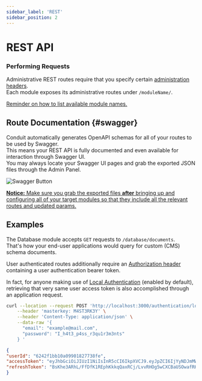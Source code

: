 ```yaml
---
sidebar_label: 'REST'
sidebar_position: 2
---
```


# REST API

### Performing Requests

Administrative REST routes require that you specify certain [administration headers](../#headers).<br />
Each module exposes its administrative routes under `/moduleName/`.

[//]: # (TODO: What about non-configurable module names?)
[Reminder on how to list available module names.](../../config#listing-available-modules)

## Route Documentation {#swagger}

Conduit automatically generates OpenAPI schemas for all of your routes to be used by Swagger.<br />
This means your REST API is fully documented and even available for interaction through Swagger UI.<br />
You may always locate your Swagger UI pages and grab the exported JSON files through the Admin Panel.

<div style={{textAlign: 'center'}}>

![Swagger Button](/v0.14/overview/home_topright_buttons.png)

</div>

<ins><strong>Notice:</strong> Make sure you grab the exported files <strong>after</strong> bringing up and configuring
all of your target modules so that they include all the relevant routes and updated params.</ins>

## Examples

The Database module accepts `GET` requests to `/database/documents`.<br />
That's how your end-user applications would query for custom (CMS) schema documents.

User authenticated routes additionally require an [Authorization header](./headers/#headers-auth)
containing a user authentication bearer token.

In fact, for anyone making use of [Local Authentication](../authentication/strategies#local) (enabled by default),
retrieving that very same user access token is also accomplished through an application request.

``` bash title="Request"
curl --location --request POST 'http://localhost:3000/authentication/local' \
    --header 'masterkey: M4ST3RK3Y' \
    --header 'Content-Type: application/json' \
    --data-raw '{
      "email": "example@mail.com",
      "password": "I_h4t3_p4ss_r3qu1r3m3nts"
    } '
```
``` json title="Response"
{
"userId": "6242f1bb10a09901827738fe",
"accessToken": "eyJhbGciOiJIUzI1NiIsInR5cCI6IkpXVCJ9.eyJpZCI6IjYyNDJmMWJiMTBhMDk5MDE4Mjc3MzhmZSIsImlhdCI6MTY0ODU1NDUyNywiZXhwIjoxNzM0OTU0NTI3fQ.Fjqa7ORBBF2giwG7OgiWr2HMgHDL7R6ddFq2E730Djc",
"refreshToken": "BsKhe3ARhL/FfDfK1REphKkkqQaxRCj/LvvRHOg5wCXCBaUSOwafRHyFYIttaORY/NmHS7NAuT6+knBQegVOwQ=="
}
```
